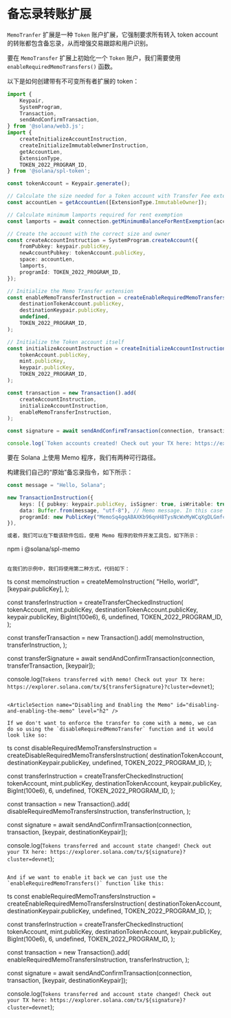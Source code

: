 
# 备忘录转账扩展

`MemoTranfer` 扩展是一种 `Token` 账户扩展，它强制要求所有转入 token account 的转账都包含备忘录，从而增强交易跟踪和用户识别。

<ArticleSection name="初始化 Token 账户" id="initializing-the-token-account" level="h2" />

要在 `MemoTransfer` 扩展上初始化一个 `Token` 账户，我们需要使用 `enableRequiredMemoTransfers()` 函数。

以下是如何创建带有不可变所有者扩展的 token：

```ts
import {
    Keypair,
    SystemProgram,
    Transaction,
    sendAndConfirmTransaction,
} from '@solana/web3.js';
import {
    createInitializeAccountInstruction,
    createInitializeImmutableOwnerInstruction,
    getAccountLen,
    ExtensionType,
    TOKEN_2022_PROGRAM_ID,
} from '@solana/spl-token';

const tokenAccount = Keypair.generate();

// Calculate the size needed for a Token account with Transfer Fee extension
const accountLen = getAccountLen([ExtensionType.ImmutableOwner]);

// Calculate minimum lamports required for rent exemption
const lamports = await connection.getMinimumBalanceForRentExemption(accountLen);

// Create the account with the correct size and owner
const createAccountInstruction = SystemProgram.createAccount({
    fromPubkey: keypair.publicKey,
    newAccountPubkey: tokenAccount.publicKey,
    space: accountLen,
    lamports,
    programId: TOKEN_2022_PROGRAM_ID,
});

// Initialize the Memo Transfer extension
const enableMemoTransferInstruction = createEnableRequiredMemoTransfersInstruction(
    destinationTokenAccount.publicKey,
    destinationKeypair.publicKey,
    undefined,
    TOKEN_2022_PROGRAM_ID,
);

// Initialize the Token account itself
const initializeAccountInstruction = createInitializeAccountInstruction(
    tokenAccount.publicKey,
    mint.publicKey,
    keypair.publicKey,
    TOKEN_2022_PROGRAM_ID,
);

const transaction = new Transaction().add(
    createAccountInstruction,
    initializeAccountInstruction,
    enableMemoTransferInstruction,
);

const signature = await sendAndConfirmTransaction(connection, transaction, [keypair, tokenAccount], {skipPreflight: false});

console.log(`Token accounts created! Check out your TX here: https://explorer.solana.com/tx/${signature}?cluster=devnet`);
```

<ArticleSection name="带备忘录的 Token 转账" id="transferring-token-with-a-memo" level="h2" />

要在 Solana 上使用 Memo 程序，我们有两种可行路径。

构建我们自己的“原始”备忘录指令，如下所示：

```ts
const message = "Hello, Solana";

new TransactionInstruction({
    keys: [{ pubkey: keypair.publicKey, isSigner: true, isWritable: true }],
    data: Buffer.from(message, "utf-8"), // Memo message. In this case it is "Hello, Solana"
    programId: new PublicKey("MemoSq4gqABAXKb96qnH8TysNcWxMyWCqXgDLGmfcHr"), // Memo program that validates keys and memo message
}),

或者，我们可以在下载该软件包后，使用 Memo 程序的软件开发工具包，如下所示：

```

npm i @solana/spl-memo

```

在我们的示例中，我们将使用第二种方式，代码如下：

```

ts
const memoInstruction = createMemoInstruction(
    "Hello, world!",
    [keypair.publicKey],
);

const transferInstruction = createTransferCheckedInstruction(
    tokenAccount,
    mint.publicKey,
    destinationTokenAccount.publicKey,
    keypair.publicKey,
    BigInt(100e6),
    6,
    undefined,
    TOKEN_2022_PROGRAM_ID,
);

const transferTransaction = new Transaction().add(
    memoInstruction,
    transferInstruction,
);

const transferSignature = await sendAndConfirmTransaction(connection, transferTransaction, [keypair]);

console.log(`Tokens transferred with memo! Check out your TX here: https://explorer.solana.com/tx/${transferSignature}?cluster=devnet`);

```

<ArticleSection name="Disabling and Enabling the Memo" id="disabling-and-enabling-the-memo" level="h2" />

If we don't want to enforce the transfer to come with a memo, we can do so using the `disableRequiredMemoTransfer` function and it would look like so:

```

ts
const disableRequiredMemoTransfersInstruction = createDisableRequiredMemoTransfersInstruction(
    destinationTokenAccount,
    destinationKeypair.publicKey,
    undefined,
    TOKEN_2022_PROGRAM_ID,
);

const transferInstruction = createTransferCheckedInstruction(
    tokenAccount,
    mint.publicKey,
    destinationTokenAccount,
    keypair.publicKey,
    BigInt(100e6),
    6,
    undefined,
    TOKEN_2022_PROGRAM_ID,
);

const transaction = new Transaction().add(
    disableRequiredMemoTransfersInstruction,
    transferInstruction,
);

const signature = await sendAndConfirmTransaction(connection, transaction, [keypair, destinationKeypair]);

console.log(`Tokens transferred and account state changed! Check out your TX here: https://explorer.solana.com/tx/${signature}?cluster=devnet`);

```

And if we want to enable it back we can just use the `enableRequiredMemoTransfers()` function like this:

```

ts
const enableRequiredMemoTransfersInstruction = createEnableRequiredMemoTransfersInstruction(
    destinationTokenAccount,
    destinationKeypair.publicKey,
    undefined,
    TOKEN_2022_PROGRAM_ID,
);

const transferInstruction = createTransferCheckedInstruction(
    tokenAccount,
    mint.publicKey,
    destinationTokenAccount,
    keypair.publicKey,
    BigInt(100e6),
    6,
    undefined,
    TOKEN_2022_PROGRAM_ID,
);

const transaction = new Transaction().add(
    enableRequiredMemoTransfersInstruction,
    transferInstruction,
);

const signature = await sendAndConfirmTransaction(connection, transaction, [keypair, destinationKeypair]);

console.log(`Tokens transferred and account state changed! Check out your TX here: https://explorer.solana.com/tx/${signature}?cluster=devnet`);
```
